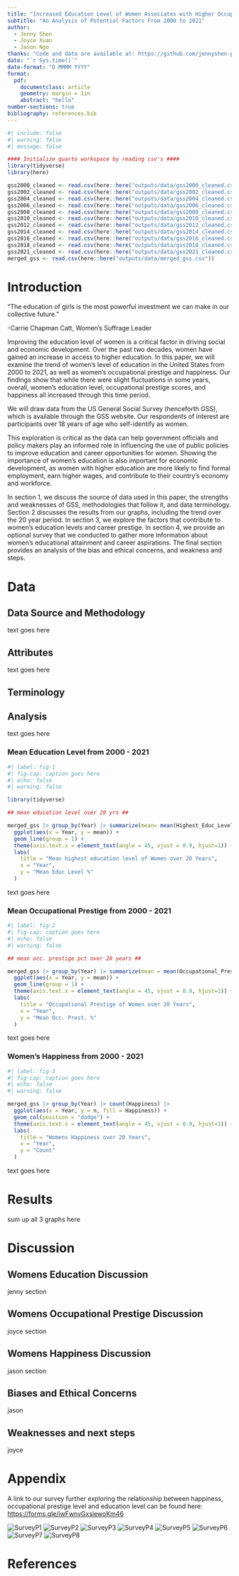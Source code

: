 ```yaml
---
title: "Increased Education Level of Women Associates with Higher Occupational Prestige and Happiness"
subtitle: "An Analysis of Potential Factors From 2000 to 2021"
author: 
  - Jenny Shen
  - Joyce Xuan
  - Jason Ngo
thanks: "Code and data are available at: https://github.com/jennyshen-playground/women_highest__level_education_20_years.git."
date: "`r Sys.time()`"
date-format: "D MMMM YYYY"
format: 
  pdf:
    documentclass: article
    geometry: margin = 1in
    abstract: "hello"
number-sections: true
bibliography: references.bib
---
```


```r
#| include: false
#| warning: false
#| message: false

#### Initialize quarto workspace by reading csv's ####
library(tidyverse)
library(here)

gss2000_cleaned <- read.csv(here::here("outputs/data/gss2000_cleaned.csv"))
gss2002_cleaned <- read.csv(here::here("outputs/data/gss2002_cleaned.csv"))
gss2004_cleaned <- read.csv(here::here("outputs/data/gss2004_cleaned.csv"))
gss2006_cleaned <- read.csv(here::here("outputs/data/gss2006_cleaned.csv"))
gss2008_cleaned <- read.csv(here::here("outputs/data/gss2008_cleaned.csv"))
gss2010_cleaned <- read.csv(here::here("outputs/data/gss2010_cleaned.csv"))
gss2012_cleaned <- read.csv(here::here("outputs/data/gss2012_cleaned.csv"))
gss2014_cleaned <- read.csv(here::here("outputs/data/gss2014_cleaned.csv"))
gss2016_cleaned <- read.csv(here::here("outputs/data/gss2016_cleaned.csv"))
gss2018_cleaned <- read.csv(here::here("outputs/data/gss2018_cleaned.csv"))
gss2021_cleaned <- read.csv(here::here("outputs/data/gss2021_cleaned.csv"))
merged_gss <- read.csv(here::here("outputs/data/merged_gss.csv"))

```

# Introduction

“The education of girls is the most powerful investment we can make in our collective future.” 

-Carrie Chapman Catt, Women’s Suffrage Leader


Improving the education level of women is a critical factor in driving social and economic development. Over the past two decades, women have gained an increase in access to higher education. In this paper, we will examine the trend of women’s level of education in the United States from 2000 to 2021, as well as women’s occupational prestige and happiness. Our findings show that while there were slight fluctuations in some years, overall, women’s education level, occupational prestige scores, and happiness all increased through this time period. 

We will draw data from the US General Social Survey (henceforth GSS), which is available through the GSS website. Our respondents of interest are participants over 18 years of age who self-identify as women. 

This exploration is critical as the data can help government officials and policy makers play an informed role in influencing the use of public policies to improve education and career opportunities for women. Showing the importance of women’s education is also important for economic development, as women with higher education are more likely to find formal employment, earn higher wages, and contribute to their country’s economy and workforce. 

In section 1, we discuss the source of data used in this paper, the strengths and weaknesses of GSS, methodologies that follow it, and data terminology. Section 2 discusses the results from our graphs, including the trend over the 20 year period. In section 3, we explore the factors that contribute to women’s education levels and career prestige. In section 4, we provide an optional survey that we conducted to gather more information about women’s educational attainment and career aspirations. The final section provides an analysis of the bias and ethical concerns, and weakness and steps. 


# Data

## Data Source and Methodology

text goes here

## Attributes

text goes here

## Terminology

## Analysis

text goes here

### Mean Education Level from 2000 - 2021

```r
#| label: fig-1
#| fig-cap: caption goes here
#| echo: false
#| warning: false

library(tidyverse) 

## mean education level over 20 yrs ##

merged_gss |> group_by(Year) |> summarize(mean= mean(Highest_Educ_Level, na.rm = TRUE)) |>
  ggplot(aes(x = Year, y = mean)) +
  geom_line(group = 1) +
  theme(axis.text.x = element_text(angle = 45, vjust = 0.9, hjust=1)) +
  labs(
    title = "Mean highest education level of Women over 20 Years",
    x = "Year",
    y = "Mean Educ Level %"
  ) 
```

text goes here

### Mean Occupational Prestige from 2000 - 2021

```r
#| label: fig-2
#| fig-cap: caption goes here
#| echo: false
#| warning: false

## mean occ. prestige pct over 20 years ##

merged_gss |> group_by(Year) |> summarize(mean = mean(Occupational_Prestige_Pct, na.rm = TRUE)) |>
  ggplot(aes(x = Year, y = mean)) +
  geom_line(group = 1) +
  theme(axis.text.x = element_text(angle = 45, vjust = 0.9, hjust=1)) +
  labs(
    title = "Occupational Prestige of Women over 20 Years",
    x = "Year",
    y = "Mean Occ. Prest. %"
  ) 
```

text goes here

### Women's Happiness from 2000 - 2021

```r
#| label: fig-3
#| fig-cap: caption goes here
#| echo: false
#| warning: false

merged_gss |> group_by(Year) |> count(Happiness) |>
  ggplot(aes(x = Year, y = n, fill = Happiness)) +
  geom_col(position = "dodge") +
  theme(axis.text.x = element_text(angle = 45, vjust = 0.9, hjust=1)) +
  labs(
    title = "Womens Happiness over 20 Years",
    x = "Year",
    y = "Count"
  )
```

text goes here

# Results

sum up all 3 graphs here

# Discussion

## Womens Education Discussion

jenny section

## Womens Occupational Prestige Discussion

joyce section

## Womens Happiness Discussion

jason section

## Biases and Ethical Concerns

jason

## Weaknesses and next steps

joyce

\newpage

\appendix

# Appendix {.unnumbered}

A link to our survey further exploring the relationship between happiness, occupational prestige level and education level can be found here: <https://forms.gle/iwFwnvGxsiewoKm46>

\newpage

![SurveyP1](survey1.png)
![SurveyP2](survey2.png)
![SurveyP3](survey3.png)
![SurveyP4](survey4.png)
![SurveyP5](survey5.png)
![SurveyP6](survey6.png)
![SurveyP7](survey7.png)
![SurveyP8](survey8.png)


\newpage

# References
